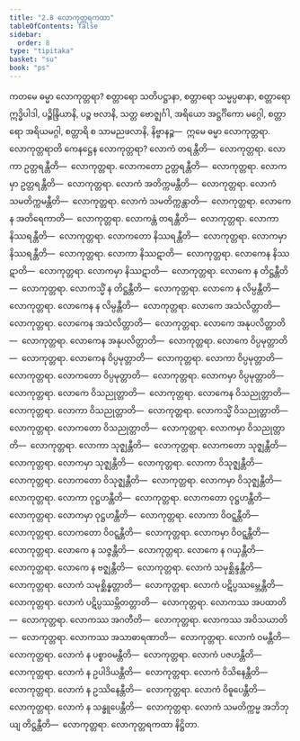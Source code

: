 ```yaml
---
title: "2.8 လောကုတ္တရကထာ"
tableOfContents: false
sidebar:
  order: 8
type: "tipitaka"
basket: "su"
book: "ps"
---
```



<DynamicBreadcrumb />

<Division number="43" book="ps" e="ch" v="26" p="47">

<Paragraph number="1655" book="ps">
ကတမေ ဓမ္မာ လောကုတ္တရာ? စတ္တာရော သတိပဋ္ဌာနာ, စတ္တာရော သမ္မပ္ပဓာနာ, စတ္တာရော ဣဒ္ဓိပါဒါ, ပဉ္စိန္ဒြိယာနိ, ပဉ္စ ဗလာနိ, သတ္တ ဗောဇ္ဈင်္ဂါ, အရိယော အဋ္ဌင်္ဂိကော မဂ္ဂေါ, စတ္တာရော အရိယမဂ္ဂါ, စတ္တာရိ စ သာမညဖလာနိ, နိဗ္ဗာနဉ္စ—  ဣမေ ဓမ္မာ လောကုတ္တရာ.
</Paragraph>

<Paragraph number="1656" book="ps">
<Emphasis>လောကုတ္တရာ</Emphasis>တိ ကေနဋ္ဌေန လောကုတ္တရာ? လောကံ တရန္တီတိ—  လောကုတ္တရာ. လောကာ ဥတ္တရန္တီတိ—  လောကုတ္တရာ. လောကတော ဥတ္တရန္တီတိ—  လောကုတ္တရာ. လောကမှာ ဥတ္တရန္တီတိ—  လောကုတ္တရာ. လောကံ အတိက္ကမန္တီတိ—  လောကုတ္တရာ. လောကံ သမတိက္ကမန္တီတိ—  လောကုတ္တရာ. လောကံ သမတိက္ကန္တာတိ—  လောကုတ္တရာ. လောကေန အတိရေကာတိ—  လောကုတ္တရာ. လောကန္တံ တရန္တီတိ—  လောကုတ္တရာ. လောကာ နိဿရန္တီတိ—  လောကုတ္တရာ. လောကတော နိဿရန္တီတိ—  လောကုတ္တရာ. လောကမှာ နိဿရန္တီတိ—  လောကုတ္တရာ. လောကာ နိဿဋာတိ—  လောကုတ္တရာ. လောကေန နိဿဋာတိ—  လောကုတ္တရာ. လောကမှာ နိဿဋာတိ—  လောကုတ္တရာ. လောကေ န တိဋ္ဌန္တီတိ—  လောကုတ္တရာ. လောကသ္မိံ န တိဋ္ဌန္တီတိ—  လောကုတ္တရာ. လောကေ န လိမ္ပန္တီတိ—  လောကုတ္တရာ. လောကေန န လိမ္ပန္တီတိ—  လောကုတ္တရာ. လောကေ အသံလိတ္တာတိ—  လောကုတ္တရာ. လောကေန အသံလိတ္တာတိ—  လောကုတ္တရာ. လောကေ အနုပလိတ္တာတိ—  လောကုတ္တရာ. လောကေန အနုပလိတ္တာတိ—  လောကုတ္တရာ. လောကေ ဝိပ္ပမုတ္တာတိ—  လောကုတ္တရာ. လောကေန ဝိပ္ပမုတ္တာတိ—  လောကုတ္တရာ. လောကာ ဝိပ္ပမုတ္တာတိ—  လောကုတ္တရာ. လောကတော ဝိပ္ပမုတ္တာတိ—  လောကုတ္တရာ. လောကမှာ ဝိပ္ပမုတ္တာတိ—  လောကုတ္တရာ. လောကေ ဝိသညုတ္တာတိ—  လောကုတ္တရာ. လောကေန ဝိသညုတ္တာတိ—  လောကုတ္တရာ. လောကာ ဝိသညုတ္တာတိ—  လောကုတ္တရာ. လောကသ္မိံ ဝိသညုတ္တာတိ—  လောကုတ္တရာ. လောကတော ဝိသညုတ္တာတိ—  လောကုတ္တရာ. လောကမှာ ဝိသညုတ္တာတိ—  လောကုတ္တရာ. လောကာ သုဇ္ဈန္တီတိ—  လောကုတ္တရာ. လောကတော သုဇ္ဈန္တီတိ—  လောကုတ္တရာ. လောကမှာ သုဇ္ဈန္တီတိ—  လောကုတ္တရာ. လောကာ ဝိသုဇ္ဈန္တီတိ—  လောကုတ္တရာ. လောကတော ဝိသုဇ္ဈန္တီတိ—  လောကုတ္တရာ. လောကမှာ ဝိသုဇ္ဈန္တီတိ—  လောကုတ္တရာ. လောကာ ဝုဋ္ဌဟန္တီတိ—  လောကုတ္တရာ. လောကတော ဝုဋ္ဌဟန္တီတိ—  လောကုတ္တရာ. လောကမှာ ဝုဋ္ဌဟန္တီတိ—  လောကုတ္တရာ. လောကာ ဝိဝဋ္ဋန္တီတိ—  လောကုတ္တရာ. လောကတော ဝိဝဋ္ဋန္တီတိ—  လောကုတ္တရာ. လောကမှာ ဝိဝဋ္ဋန္တီတိ—  လောကုတ္တရာ. လောကေ န သဇ္ဇန္တီတိ—  လောကုတ္တရာ. လောကေ န ဂယှန္တီတိ—  လောကုတ္တရာ. လောကေ န ဗဇ္ဈန္တီတိ—  လောကုတ္တရာ. လောကံ သမုစ္ဆိန္ဒန္တီတိ—  လောကုတ္တရာ. လောကံ သမုစ္ဆိန္နတ္တာတိ—  လောကုတ္တရာ. လောကံ ပဋိပ္ပဿမ္ဘေန္တီတိ—  လောကုတ္တရာ. လောကံ ပဋိပ္ပဿမ္ဘိတတ္တာတိ—  လောကုတ္တရာ. လောကဿ အပထာတိ—  လောကုတ္တရာ. လောကဿ အဂတီတိ—  လောကုတ္တရာ. လောကဿ အဝိသယာတိ—  လောကုတ္တရာ. လောကဿ အသာဓာရဏာတိ—  လောကုတ္တရာ. လောကံ ဝမန္တီတိ—  လောကုတ္တရာ. လောကံ န ပစ္စာဝမန္တီတိ—  လောကုတ္တရာ. လောကံ ပဇဟန္တီတိ—  လောကုတ္တရာ. လောကံ န ဥပါဒိယန္တီတိ—  လောကုတ္တရာ. လောကံ ဝိသိနေန္တီတိ—  လောကုတ္တရာ. လောကံ န ဥဿိနေန္တီတိ—  လောကုတ္တရာ. လောကံ ဝိဓူပေန္တီတိ—  လောကုတ္တရာ. လောကံ န သန္ဓူပေန္တီတိ—  လောကုတ္တရာ. လောကံ သမတိက္ကမ္မ အဘိဘုယျ တိဋ္ဌန္တီတိ—  လောကုတ္တရာ.

</Paragraph>
</Division>

<Paragraph number="1657" type="center" book="ps">
လောကုတ္တရကထာ နိဋ္ဌိတာ.
</Paragraph>